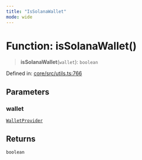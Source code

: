 ```yaml
---
title: "IsSolanaWallet"
mode: wide
---
```

  
# Function: isSolanaWallet()

> **isSolanaWallet**(`wallet`): `boolean`

Defined in: [core/src/utils.ts:766](https://github.com/tkhq/sdk/blob/main/packages/core/src/utils.ts#L766)

## Parameters

### wallet

[`WalletProvider`](../../../react-wallet-kit/index/WalletProvider/readme)

## Returns

`boolean`
